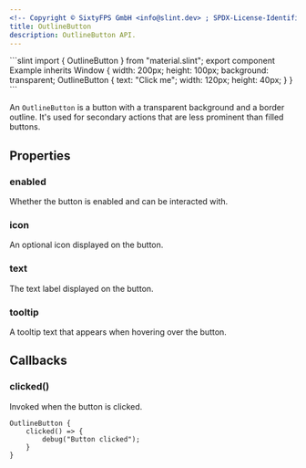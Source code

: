 ```yaml
---
<!-- Copyright © SixtyFPS GmbH <info@slint.dev> ; SPDX-License-Identifier: MIT -->
title: OutlineButton
description: OutlineButton API.
---
```



<CodeSnippetMD imagePath="" imageWidth="0" imageHeight="0" imageAlt="">
```slint
import { OutlineButton } from "material.slint";
export component Example inherits Window {
    width: 200px;
    height: 100px;
    background: transparent;
    OutlineButton {
        text: "Click me";
        width: 120px;
        height: 40px;
    }
}
```
</CodeSnippetMD>

An `OutlineButton` is a button with a transparent background and a border outline. It's used for secondary actions that are less prominent than filled buttons.

## Properties

### enabled
<SlintProperty propName="enabled" typeName="bool" defaultValue="true">
Whether the button is enabled and can be interacted with.
</SlintProperty>

### icon
<SlintProperty propName="icon" typeName="image">
An optional icon displayed on the button.
</SlintProperty>

### text
<SlintProperty propName="text" typeName="string">
The text label displayed on the button.
</SlintProperty>

### tooltip
<SlintProperty propName="tooltip" typeName="string">
A tooltip text that appears when hovering over the button.
</SlintProperty>

## Callbacks

### clicked()
Invoked when the button is clicked.

```slint {2-4}
OutlineButton {
    clicked() => {
        debug("Button clicked");
    }
}
```